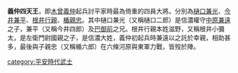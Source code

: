 {{Unreferenced|time=2022-02-16T07:18:33+00:00}}
'''義仲四天王'''，即[[木曾義仲|木曾義仲]]起兵討平家時最為倚重的四員大將。分別為[[樋口兼光|樋口兼光]]、[[今井兼平|今井兼平]]、[[根井行親|根井行親]]、[[楯親忠|楯親忠]]。其中樋口兼光（又稱樋口二郎）是信濃權守[[中原兼遠|中原兼遠]]之子，兼平（又稱今井四郎）及[[巴御前|巴御前]]之兄。根井行親本姓滋野，又稱根井小彌太，是左衛門尉國親之子，是信濃大姓，義仲初起兵時兼遠以之託於幸親，相助甚多，最後與子親忠（又稱楯六郎）在六條河原與東軍力戰，皆歿於陣。

[[category:平安時代武士|category:平安時代武士]]